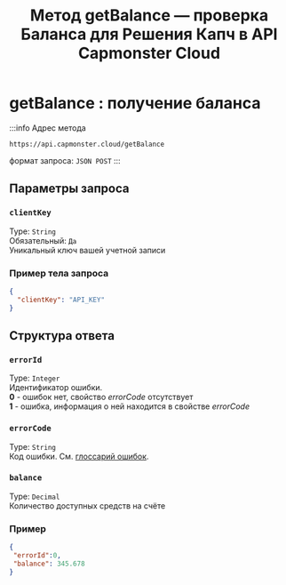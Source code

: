 ﻿---
sidebar_position: 3
sidebar_label: getBalance
title: "Метод getBalance — проверка Баланса для Решения Капч в API Capmonster Cloud"
description: "Полное описание метода getBalance API Capmonster Cloud. Узнайте, как проверить баланс аккаунта для работы с капчами, используя удобный API в руководстве Capmonster Cloud Docs."
---


<ArticleHead slug="api/methods/get-balance" />

# getBalance : получение баланса

:::info Адрес метода
```http
https://api.capmonster.cloud/getBalance
```
формат запроса: `JSON POST`
:::

## Параметры запроса

### `clientKey`
Type: `String` <br />
Обязательный: `Да`<br />
Уникальный ключ вашей учетной записи

### Пример тела запроса

```json
{
  "clientKey": "API_KEY"
}
```

## Структура ответа

### `errorId`
Type: `Integer` <br />
Идентификатор ошибки.<br />**0** - ошибок нет, свойство *errorCode* отсутствует<br />**1** - ошибка, информация о ней находится в свойстве *errorCode*

### `errorCode`
Type: `String` <br />
Код ошибки. См. [глоссарий ошибок](../api-errors.mdx).

### `balance`
Type: `Decimal` <br />
Количество доступных средств на счёте

### Пример

```json
{
 "errorId":0,
 "balance": 345.678
}
```
